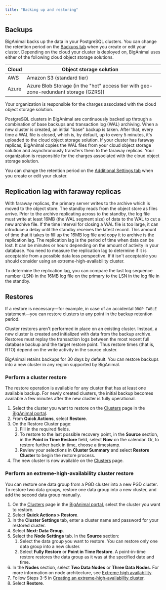 ```yaml
---
title: "Backing up and restoring"
---
```


## Backups 

BigAnimal backs up the data in your PostgreSQL clusters. You can change the retention period on the [Backups tab](../getting_started/creating_a_cluster/#additional-settings-tab) when you create or edit your cluster. Depending on the cloud your cluster is deployed on, BigAnimal uses either of the following cloud object storage solutions.

| Cloud | Object storage solution                                                        |   |
|----------------------------|--------------------------------------------------------------------------------------|---|
| AWS                      | Amazon S3  (standard tier)                                                                          |   |
| Azure                        | Azure Blob Storage (in the "hot" access tier with geo-zone-redundant storage (GZRS)) |   |

Your organization is responsible for the charges associated with the cloud object storage solution.

PostgreSQL clusters in BigAnimal are continuously backed up through a combination of base backups and transaction log (WAL) archiving. When a new cluster is created, an initial "base" backup is taken. After that, every time a WAL file is closed, which is, by default, up to every 5 minutes, it's uploaded to the cloud object storage solution. If your cluster has faraway replicas, BigAnimal copies the WAL files from your cloud object storage solution and asynchronously transfers them to the faraway replicas. Your organization is responsible for the charges associated with the cloud object storage solution.

 You can change the retention period on the [Additional Settings tab](../getting_started/creating_a_cluster/#additional-settings-tab) when you create or edit your cluster. 


## Replication lag with faraway replicas 

With faraway replicas, the primary server writes to the archive which is moved to the object store. The standby reads from the object store as files arrive. Prior to the archive replicating across to the standby, the log file must write at least 16MB (the WAL segment size) of data to the WAL to cut a new archive file. If the time interval for closing a WAL file is too large, it can introduce a delay until the standby receives the latest record. This amount of time that it takes to fill up the 16MB log file and copy it to archive is the replication lag. The replication lag is the period of time when data can be lost. It can be minutes or hours depending on the amount of activity in your database. You need to measure the replication lag to determine if it is acceptable from a possible data loss perspective. If it isn't acceptable you should consider using an extreme-high-availability cluster. 

To determine the replication lag, you can compare the last log sequence number (LSN) in the 16MB log file on the primary to the LSN in the log file in the standby.  

## Restores

If a restore is necessary&mdash;for example, in case of an accidental `DROP TABLE` statement&mdash;you can restore clusters to any point in the backup retention period.

Cluster restores aren't performed in place on an existing cluster. Instead, a new cluster is created and initialized with data from the backup archive. Restores must replay the transaction logs between the most recent full database backup and the target restore point. Thus restore times (that is, RTO) depend on the write activity in the source cluster.

BigAnimal retains backups for 30 days by default. You can restore backups into a new cluster in any region supported by BigAnimal.

### Perform a cluster restore

The restore operation is available for any cluster that has at least one available backup. For newly created clusters, the initial backup becomes available a few minutes after the new cluster is fully operational.

1.  Select the cluster you want to restore on the [Clusters](https://portal.biganimal.com/clusters) page in the [BigAnimal portal](https://portal.biganimal.com). 
2.  From **Quick Actions**, select **Restore**.
3.  On the Restore Cluster page: 
    1.  Fill in the required fields.
    2.  To restore to the last possible recovery point, in the **Source** section, in the **Point in Time Restore** field, select **Now** on the calendar. Or, to restore further back in time, choose a timestamp. 
    3.  Review your selections in **Cluster Summary** and select **Restore Cluster** to begin the restore process.  
4.  The new cluster is now available on the [Clusters](https://portal.biganimal.com/clusters) page.

### Perform an extreme-high-availability cluster restore

You can restore one data group from a PGD cluster into a new PGD cluster. To restore two data groups, restore one data group into a new cluster, and add the second data group manually.  

1.  On the [Clusters](https://portal.biganimal.com/clusters) page in the [BigAnimal portal](https://portal.biganimal.com), select the cluster you want to restore.
1.  Select **Quick Actions > Restore**.
1. In the **Cluster Settings** tab, enter a cluster name and password for your restored cluster. 
1. Select **Next: Data Group**. 
1. Select the **Node Settings** tab. In the **Source** section: 
   1. Select the data group you want to restore. You can restore only one data group into a new cluster.
   1. Select **Fully Restore** or **Point in Time Restore**. A point-in-time restore restores the data group as it was at the specified date and time. 
1. In the **Nodes** section, select **Two Data Nodes** or **Three Data Nodes**. For more information on node architecture, see [Extreme high availability](/biganimal/latest/overview/02_high_availability/#extreme-high-availability-preview).
1. Follow Steps 3-5 in [Creating an extreme-high-availability cluster](../getting_started/creating_a_cluster/creating_an_eha_cluster/). 
1. Select **Restore**.
